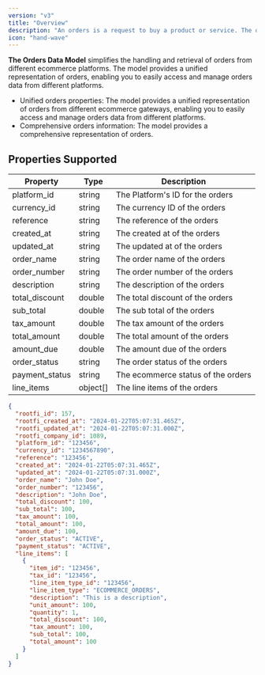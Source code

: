 ```yaml
---
version: "v3"
title: "Overview"
description: "An orders is a request to buy a product or service. The orders data model simplifies the handling and retrieval of orders from different ecommerce gateways. The model provides a unified representation of orders, enabling you to easily access and manage orders data from different platforms."
icon: "hand-wave"
---
```


**The Orders Data Model** simplifies the handling and retrieval of orders from different ecommerce platforms. The model provides a unified representation of orders, enabling you to easily access and manage orders data from different platforms.

- Unified orders properties: The model provides a unified representation of orders from different ecommerce gateways, enabling you to easily access and manage orders data from different platforms.
- Comprehensive orders information: The model provides a comprehensive representation of orders.

## Properties Supported

| Property       | Type     | Description                        |
| -------------- | -------- | ---------------------------------- |
| platform_id    | string   | The Platform's ID for the orders   |
| currency_id    | string   | The currency ID of the orders      |
| reference      | string   | The reference of the orders        |
| created_at     | string   | The created at of the orders       |
| updated_at     | string   | The updated at of the orders       |
| order_name     | string   | The order name of the orders       |
| order_number   | string   | The order number of the orders     |
| description    | string   | The description of the orders      |
| total_discount | double   | The total discount of the orders   |
| sub_total      | double   | The sub total of the orders        |
| tax_amount     | double   | The tax amount of the orders       |
| total_amount   | double   | The total amount of the orders     |
| amount_due     | double   | The amount due of the orders       |
| order_status   | string   | The order status of the orders     |
| payment_status | string   | The ecommerce status of the orders |
| line_items     | object[] | The line items of the orders       |

<ResponseExample name="The Dispute Object" >

```json The Dispute Response Object
{
  "rootfi_id": 157,
  "rootfi_created_at": "2024-01-22T05:07:31.465Z",
  "rootfi_updated_at": "2024-01-22T05:07:31.000Z",
  "rootfi_company_id": 1089,
  "platform_id": "123456",
  "currency_id": "1234567890",
  "reference": "123456",
  "created_at": "2024-01-22T05:07:31.465Z",
  "updated_at": "2024-01-22T05:07:31.000Z",
  "order_name": "John Doe",
  "order_number": "123456",
  "description": "John Doe",
  "total_discount": 100,
  "sub_total": 100,
  "tax_amount": 100,
  "total_amount": 100,
  "amount_due": 100,
  "order_status": "ACTIVE",
  "payment_status": "ACTIVE",
  "line_items": [
    {
      "item_id": "123456",
      "tax_id": "123456",
      "line_item_type_id": "123456",
      "line_item_type": "ECOMMERCE_ORDERS",
      "description": "This is a description",
      "unit_amount": 100,
      "quantity": 1,
      "total_discount": 100,
      "tax_amount": 100,
      "sub_total": 100,
      "total_amount": 100
    }
  ]
}
```

</ResponseExample>
